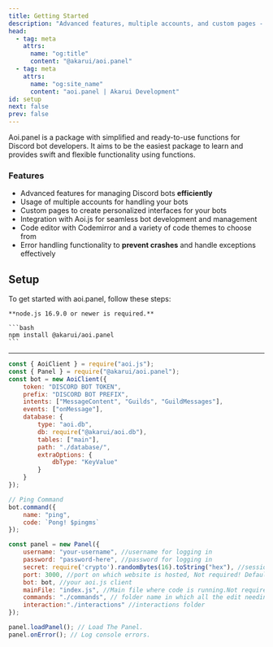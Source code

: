 ```yaml
---
title: Getting Started
description: "Advanced features, multiple accounts, and custom pages - @akarui/aoi.panel: The ultimate solution for managing your Discord bots with ease."
head:
  - tag: meta
    attrs:
      name: "og:title"
      content: "@akarui/aoi.panel"
  - tag: meta
    attrs:
      name: "og:site_name"
      content: "aoi.panel | Akarui Development"
id: setup
next: false
prev: false
---
```


Aoi.panel is a package with simplified and ready-to-use functions for Discord bot developers. It aims to be the easiest package to learn and provides swift and flexible functionality using functions.

### Features

- Advanced features for managing Discord bots **efficiently**
- Usage of multiple accounts for handling your bots
- Custom pages to create personalized interfaces for your bots
- Integration with Aoi.js for seamless bot development and management
- Code editor with Codemirror and a variety of code themes to choose from
- Error handling functionality to **prevent crashes** and handle exceptions effectively

## Setup

To get started with aoi.panel, follow these steps:

    **node.js 16.9.0 or newer is required.**

    ```bash
    npm install @akarui/aoi.panel
    ```

---

```javascript title="index.js"
const { AoiClient } = require("aoi.js");
const { Panel } = require("@akarui/aoi.panel");
const bot = new AoiClient({
    token: "DISCORD BOT TOKEN",
    prefix: "DISCORD BOT PREFIX",
    intents: ["MessageContent", "Guilds", "GuildMessages"],
    events: ["onMessage"],
    database: {
        type: "aoi.db",
        db: require("@akarui/aoi.db"),
        tables: ["main"],
        path: "./database/",
        extraOptions: {
            dbType: "KeyValue"
        }
    }
});

// Ping Command
bot.command({
    name: "ping",
    code: `Pong! $pingms`
});

const panel = new Panel({
    username: "your-username", //username for logging in
    password: "password-here", //password for logging in
    secret: require('crypto').randomBytes(16).toString("hex"), //session secret
    port: 3000, //port on which website is hosted, Not required! Default 3000
    bot: bot, //your aoi.js client
    mainFile: "index.js", //Main file where code is running.Not required, default taken from package.json
    commands: "./commands", // folder name in which all the edit needing files are there.
    interaction:"./interactions" //interactions folder
});

panel.loadPanel(); // Load The Panel.
panel.onError(); // Log console errors.
```
